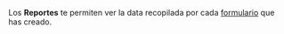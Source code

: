 Los **Reportes** te permiten ver la data recopilada por cada [formulario](/docs/products/forms/configuration/forms/form_create) que has creado.